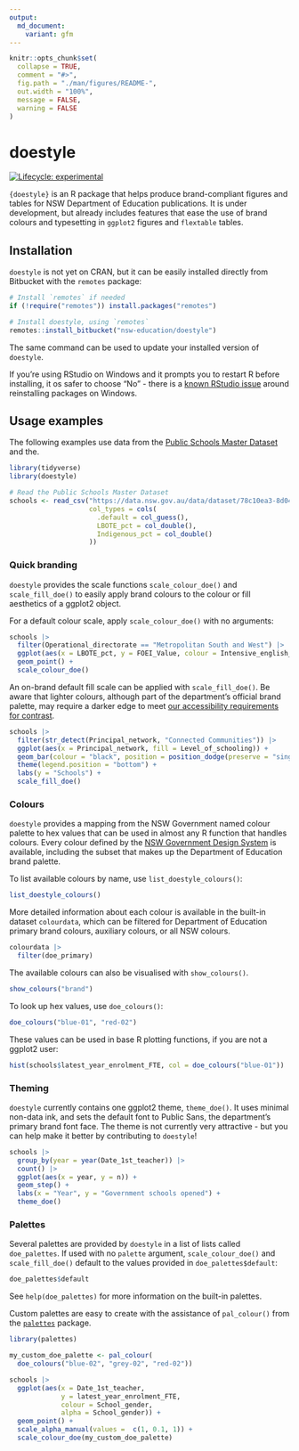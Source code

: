 ```yaml
---
output: 
  md_document:
    variant: gfm
---
```


<!-- README.md is generated from README.Rmd. Please edit that file -->

```r
knitr::opts_chunk$set(
  collapse = TRUE,
  comment = "#>",
  fig.path = "./man/figures/README-",
  out.width = "100%",
  message = FALSE,
  warning = FALSE
)
```

# doestyle

<!-- badges: start -->
[![Lifecycle: experimental](https://img.shields.io/badge/lifecycle-experimental-orange.svg)](https://lifecycle.r-lib.org/articles/stages.html#experimental)
<!-- badges: end -->

`{doestyle}` is an R package that helps produce brand-compliant figures and tables for NSW Department of Education publications. It is under development, but already includes features that ease the use of brand colours and typesetting in `ggplot2` figures and `flextable` tables.

## Installation

`doestyle` is not yet on CRAN, but it can be easily installed directly from Bitbucket with the `remotes` package:

```r
# Install `remotes` if needed
if (!require("remotes")) install.packages("remotes")

# Install doestyle, using `remotes`
remotes::install_bitbucket("nsw-education/doestyle")
```

The same command can be used to update your installed version of `doestyle`.

If you're using RStudio on Windows and it prompts you to restart R before installing, it os safer to choose "No" - there is a [known RStudio issue](https://github.com/rstudio/rstudio/issues/2656) around reinstalling packages on Windows.

## Usage examples

The following examples use data from the [Public Schools Master Dataset](https://data.nsw.gov.au/search/dataset/ds-nsw-ckan-78c10ea3-8d04-4c9c-b255-bbf8547e37e7/) and the.

```r
library(tidyverse)
library(doestyle)

# Read the Public Schools Master Dataset
schools <- read_csv("https://data.nsw.gov.au/data/dataset/78c10ea3-8d04-4c9c-b255-bbf8547e37e7/resource/3e6d5f6a-055c-440d-a690-fc0537c31095/download/master_dataset.csv",
                    col_types = cols(
                      .default = col_guess(),
                      LBOTE_pct = col_double(),
                      Indigenous_pct = col_double()
                    ))
```

### Quick branding

`doestyle` provides the scale functions `scale_colour_doe()` and `scale_fill_doe()` to easily apply brand colours to the colour or fill aesthetics of a ggplot2 object.

For a default colour scale, apply `scale_colour_doe()` with no arguments:

```r
schools |>
  filter(Operational_directorate == "Metropolitan South and West") |>
  ggplot(aes(x = LBOTE_pct, y = FOEI_Value, colour = Intensive_english_centre)) +
  geom_point() +
  scale_colour_doe()
```

An on-brand default fill scale can be applied with `scale_fill_doe()`. Be aware that lighter colours, although part of the department's official brand palette, may require a darker edge to meet [our accessibility requirements for contrast](https://brand.education.nsw.gov.au/content/edam/en/brand-guideline.html). 


```r
schools |>
  filter(str_detect(Principal_network, "Connected Communities")) |>
  ggplot(aes(x = Principal_network, fill = Level_of_schooling)) +
  geom_bar(colour = "black", position = position_dodge(preserve = "single")) +
  theme(legend.position = "bottom") +
  labs(y = "Schools") +
  scale_fill_doe()
```

### Colours

`doestyle` provides a mapping from the NSW Government named colour palette to hex values that can be used in almost any R function that handles colours. Every colour defined by the [NSW Government Design System](https://digitalnsw.github.io/nsw-design-system/core/colour/index.html) is available, including the subset that makes up the Department of Education brand palette. 

To list available colours by name, use `list_doestyle_colours()`:

```r
list_doestyle_colours()
```

More detailed information about each colour is available in the built-in dataset `colourdata`, which can be filtered for Department of Education primary brand colours, auxiliary colours, or all NSW colours.

```r
colourdata |>
  filter(doe_primary)
```

The available colours can also be visualised with `show_colours()`.

```r
show_colours("brand")
```

To look up hex values, use `doe_colours()`:

```r
doe_colours("blue-01", "red-02")
```

These values can be used in base R plotting functions, if you are not a ggplot2 user:

```r
hist(schools$latest_year_enrolment_FTE, col = doe_colours("blue-01"))
```

### Theming

`doestyle` currently contains one ggplot2 theme, `theme_doe()`. It uses minimal non-data ink, and sets the default font to Public Sans, the department's primary brand font face. The theme is not currently very attractive - but you can help make it better by contributing to `doestyle`!

```r
schools |>
  group_by(year = year(Date_1st_teacher)) |>
  count() |>
  ggplot(aes(x = year, y = n)) +
  geom_step() +
  labs(x = "Year", y = "Government schools opened") +
  theme_doe()
```

### Palettes

Several palettes are provided by `doestyle` in a list of lists called `doe_palettes`. If used with no `palette` argument, `scale_colour_doe()` and `scale_fill_doe()` default to the values provided in `doe_palettes$default`:

```r
doe_palettes$default
```

See `help(doe_palettes)` for more information on the built-in palettes.

Custom palettes are easy to create with the assistance of `pal_colour()` from the [`palettes`](https://mccarthy-m-g.github.io/palettes/) package.

```r
library(palettes)

my_custom_doe_palette <- pal_colour(
  doe_colours("blue-02", "grey-02", "red-02"))

schools |>
  ggplot(aes(x = Date_1st_teacher,
             y = latest_year_enrolment_FTE,
             colour = School_gender,
             alpha = School_gender)) +
  geom_point() +
  scale_alpha_manual(values =  c(1, 0.1, 1)) +
  scale_colour_doe(my_custom_doe_palette)
```

